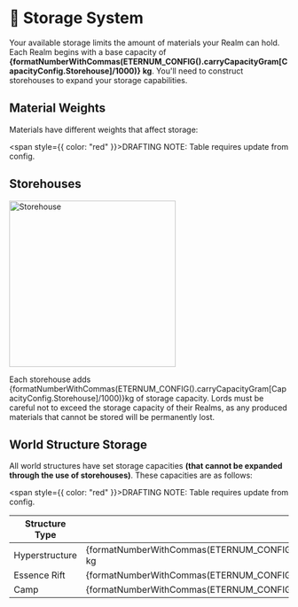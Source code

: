
# 🏺 Storage System

Your available storage limits the amount of materials your Realm can hold. Each Realm begins with a base capacity of
**{formatNumberWithCommas(ETERNUM_CONFIG().carryCapacityGram[CapacityConfig.Storehouse]/1000)} kg**. You'll need to
construct storehouses to expand your storage capabilities.

## Material Weights

Materials have different weights that affect storage:

<span style={{ color: "red" }}>DRAFTING NOTE: Table requires update from config.</span>

<WeightTable />

## Storehouses 

<img src="/images/buildings/construction/storehouse.png" alt="Storehouse" width="300" className="float-right"/>

Each storehouse adds {formatNumberWithCommas(ETERNUM_CONFIG().carryCapacityGram[CapacityConfig.Storehouse]/1000)}kg of storage capacity. Lords 
must be careful not to exceed the storage capacity of their Realms, as any produced materials that cannot be stored will be permanently lost.

## World Structure Storage

All world structures have set storage capacities **(that cannot be expanded through the use of storehouses)**. These
capacities are as follows:

<span style={{ color: "red" }}>DRAFTING NOTE: Table requires update from config.</span>

| Structure Type | Storage Capacity                                                                                             |
| -------------- | ------------------------------------------------------------------------------------------------------------ |
| Hyperstructure | {formatNumberWithCommas(ETERNUM_CONFIG().carryCapacityGram[CapacityConfig.HyperstructureStructure]/1000)} kg |
| Essence Rift   | {formatNumberWithCommas(ETERNUM_CONFIG().carryCapacityGram[CapacityConfig.EssenceRift]/1000)} kg             |
| Camp           | {formatNumberWithCommas(ETERNUM_CONFIG().carryCapacityGram[CapacityConfig.Camp]/1000)} kg                    |

